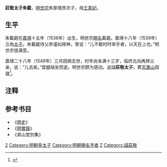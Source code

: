 '''莊敬太子朱載{{ruby|壡|-{zh-tw:ㄖㄨㄟˇ;zh-cn:ruǐ}-}}'''{{BD|1536年|10月20日|1549年|4月14日|catIdx=Z朱}}，[[明世宗|明世宗]]朱厚熜庶次子，母[[王贵妃_(明世宗)|王貴妃]]。

==生平==
朱載壡在[[嘉靖|嘉靖]]十五年（1536年）出生，明世宗[[赐姓名|赐名]]載壡。嘉靖十八年（1539年）立為[[储君|太子]]。朱載壡侍父恭谨如拜神，曾说：“儿不敢时时举手者，以天在上也。”明世宗很满意。

嘉靖二十八年（1549年）三月因病去世，时年尚未满十三岁，临终北向再拜父亲，说：“儿去矣。”盘腿端坐而逝。明世宗颇为感动。追諡'''莊敬太子'''，葬[[天壽山|天壽山]]园寝<ref>{{Cite web|title=大明世宗肃皇帝实录卷三百四十六_明实录|url=https://www.uuzuowen.com/gudianbook/shishudaquan/mingshilu/448651.html|access-date=2022-01-08|work=www.uuzuowen.com|archive-date=2022-01-08|archive-url=https://web.archive.org/web/20220108135625/https://www.uuzuowen.com/gudianbook/shishudaquan/mingshilu/448651.html}}</ref>。

== 注释 ==

{{Reflist|2}}

==参考书目==
*《[[明史|明史]]》
*《[[明實錄|明實錄]]》
*《弇山堂別集》
{{明世宗皇室}}
[[Category:明世宗皇子|2]]
[[Category:明朝皇太子|Category:明朝皇太子]]
[[Category:明朝赐名字者|Category:明朝赐名字者]]
[[Category:朱姓|Z]]
[[Category:諡莊敬|Category:諡莊敬]]